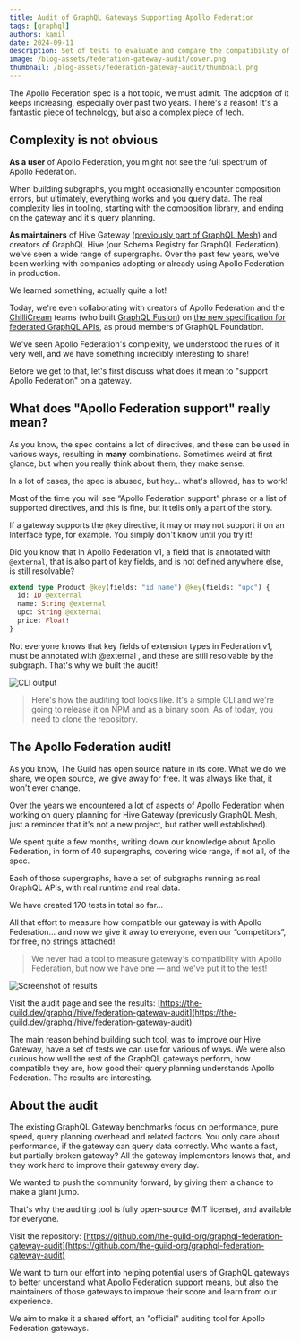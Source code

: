 ```yaml
---
title: Audit of GraphQL Gateways Supporting Apollo Federation
tags: [graphql]
authors: kamil
date: 2024-09-11
description: Set of tests to evaluate and compare the compatibility of different GraphQL gateways with Apollo Federation.
image: /blog-assets/federation-gateway-audit/cover.png
thumbnail: /blog-assets/federation-gateway-audit/thumbnail.png
---
```



The Apollo Federation spec is a hot topic, we must admit. The adoption of it keeps increasing, especially over past two years. There's a reason! It's a fantastic piece of technology, but also a complex piece of tech.

## Complexity is not obvious

**As a user** of Apollo Federation, you might not see the full spectrum of Apollo Federation.

When building subgraphs, you might occasionally encounter composition errors, but ultimately, everything works and you query data. The real complexity lies in tooling, starting with the composition library, and ending on the gateway and it's query planning.

**As maintainers** of Hive Gateway ([previously part of GraphQL Mesh](./graphql-mesh-v1-hive-gateway-v1)) and creators of GraphQL Hive (our Schema Registry for GraphQL Federation), we've seen a wide range of supergraphs. Over the past few years, we've been working with companies adopting or already using Apollo Federation in production.

We learned something, actually quite a lot!

Today, we're even collaborating with creators of Apollo Federation and the [ChilliCream](https://chillicream.com/) teams (who built [GraphQL Fusion](https://chillicream.com/blog/2023/08/15/graphql-fusion/)) on [the new specification for federated GraphQL APIs](https://graphql.org/blog/2024-05-16-composite-schemas-announcement/), as proud members of GraphQL Foundation.

We've seen Apollo Federation's complexity, we understood the rules of it very well, and we have something incredibly interesting to share!

Before we get to that, let's first discuss what does it mean to "support Apollo Federation" on a gateway.

## What does "Apollo Federation support" really mean?

As you know, the spec contains a lot of directives, and these can be used in various ways, resulting in **many** combinations. Sometimes weird at first glance, but when you really think about them, they make sense.

In a lot of cases, the spec is abused, but hey… what's allowed, has to work!

Most of the time you will see “Apollo Federation support” phrase or a list of supported directives, and this is fine, but it tells only a part of the story.

If a gateway supports the `@key` directive, it may or may not support it on an Interface type, for example. You simply don't know until you try it!

Did you know that in Apollo Federation v1, a field that is annotated with `@external`, that is also part of key fields, and is not defined anywhere else, is still resolvable?

```graphql
extend type Product @key(fields: "id name") @key(fields: "upc") {
  id: ID @external
  name: String @external
  upc: String @external
  price: Float!
}
```

Not everyone knows that key fields of extension types in Federation v1, must be annotated with @external , and these are still resolvable by the subgraph. That's why we built the audit!

![CLI output](/blog-assets/federation-gateway-audit/cli-not-compatible.png)

> Here's how the auditing tool looks like. It's a simple CLI and we're going to release it on NPM and as a binary soon. As of today, you need to clone the repository.

## The Apollo Federation audit!

As you know, The Guild has open source nature in its core. What we do we share, we open source, we give away for free. It was always like that, it won't ever change.

Over the years we encountered a lot of aspects of Apollo Federation when working on query planning for Hive Gateway (previously GraphQL Mesh, just a reminder that it's not a new project, but rather well established).

We spent quite a few months, writing down our knowledge about Apollo Federation, in form of 40 supergraphs, covering wide range, if not all, of the spec.

Each of those supergraphs, have a set of subgraphs running as real GraphQL APIs, with real runtime and real data.

We have created 170 tests in total so far…

All that effort to measure how compatible our gateway is with Apollo Federation... and now we give it away to everyone, even our “competitors”, for free, no strings attached!

> We never had a tool to measure gateway's compatibility with Apollo Federation, but now we have one — and we've put it to the test!

![Screenshot of results](/blog-assets/federation-gateway-audit/results.png)

Visit the audit page and see the results: [https://the-guild.dev/graphql/hive/federation-gateway-audit](https://the-guild.dev/graphql/hive/federation-gateway-audit)

The main reason behind building such tool, was to improve our Hive Gateway, have a set of tests we can use for various of ways. We were also curious how well the rest of the GraphQL gateways perform, how compatible they are, how good their query planning understands Apollo Federation. The results are interesting.

## About the audit

The existing GraphQL Gateway benchmarks focus on performance, pure speed, query planning overhead and related factors. You only care about performance, if the gateway can query data correctly. Who wants a fast, but partially broken gateway? All the gateway implementors knows that, and they work hard to improve their gateway every day.

We wanted to push the community forward, by giving them a chance to make a giant jump.

That's why the auditing tool is fully open-source (MIT license), and available for everyone.

Visit the repository: [https://github.com/the-guild-org/graphql-federation-gateway-audit](https://github.com/the-guild-org/graphql-federation-gateway-audit)

We want to turn our effort into helping potential users of GraphQL gateways to better understand what Apollo Federation support means, but also the maintainers of those gateways to improve their score and learn from our experience.

We aim to make it a shared effort, an "official" auditing tool for Apollo Federation gateways.